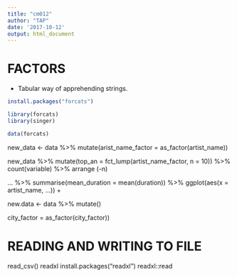 ```yaml
---
title: "cm012"
author: "TAP"
date: '2017-10-12'
output: html_document
---
```


# FACTORS
- Tabular way of apprehending strings.
```r
install.packages("forcats")
```

```r
library(forcats)
library(singer)
```

```r
data(forcats)
```

new_data <- data %>%
mutate(arist_name_factor = as_factor(artist_name))

new_data %>%
mutate(top_an = fct_lump(artist_name_factor, n = 10)) %>%
count(variable) %>%
arrange (-n)

... %>%
summarise(mean_duration = mean(duration)) %>%
ggplot(aes(x = artist_name, ...)) +

new.data <- data %>%
mutate()

city_factor = as_factor(city_factor))

# READING AND WRITING TO FILE
read_csv()
readxl
install.packages("readxl")
readxl::read
